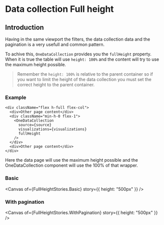 

<Meta title="Data collection/Full height" />

# Data collection Full height

## Introduction

Having in the same viewport the filters, the data collection data and the
pagination is a very usefull and common pattern.

To achive this, `OneDataCollection` provides you the `fullHeight` property. When
it is true the table will use `height: 100%` and the content will try to use the
maximum height possible.

> Remember the `height: 100%` is relative to the parent container so if you want
> to limit the height of the data collection you must set the correct height to
> the parent container.

### Example

```tsx
<div className="flex h-full flex-col">
  <div>Other page content</div>
  <div className="min-h-0 flex-1">
    <OneDataCollection
      source={source}
      visualizations={visualizations}
      fullHeight
    />
  </div>
  <div>Other page content</div>
</div>
```

Here the data page will use the maximum height possible and the
OneDataCollection component will use the 100% of that wrapper.

### Basic

<Canvas of={FullHeightStories.Basic} story={{ height: "500px" }} />

### With pagination

<Canvas of={FullHeightStories.WithPagination} story={{ height: "500px" }} />
